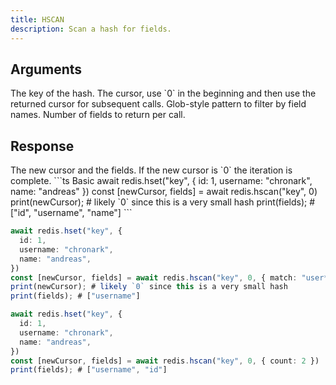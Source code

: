 ```yaml
---
title: HSCAN
description: Scan a hash for fields.
---
```


## Arguments

<ParamField body="key" type="string" required>
  The key of the hash.
</ParamField>

<ParamField body="cursor" type="number">
  The cursor, use `0` in the beginning and then use the returned cursor for subsequent calls.
</ParamField>

<ParamField body="options" type="Object">
  <ParamField body="match" type="string">
    Glob-style pattern to filter by field names.
  </ParamField>
  <ParamField body="count" type="number">
    Number of fields to return per call.
  </ParamField>
</ParamField>

## Response

<ResponseField type="[number, string[]]" required>
  The new cursor and the fields.
  If the new cursor is `0` the iteration is complete.
</ResponseField>

<RequestExample>
```ts Basic
await redis.hset("key", {
  id: 1,
  username: "chronark",
  name: "andreas"
 })
const [newCursor, fields] = await redis.hscan("key", 0)
print(newCursor); # likely `0` since this is a very small hash
print(fields); # ["id", "username", "name"]
```

```ts Match
await redis.hset("key", {
  id: 1,
  username: "chronark",
  name: "andreas",
})
const [newCursor, fields] = await redis.hscan("key", 0, { match: "user*" })
print(newCursor); # likely `0` since this is a very small hash
print(fields); # ["username"]
```


```ts Count
await redis.hset("key", {
  id: 1,
  username: "chronark",
  name: "andreas",
})
const [newCursor, fields] = await redis.hscan("key", 0, { count: 2 })
print(fields); # ["username", "id"]
```
</RequestExample>
